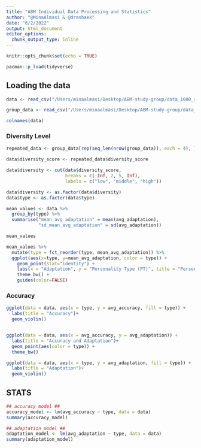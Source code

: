 ```yaml
---
title: "ABM Individual Data Processing and Statistics"
author: "@MinaAlmasi & @drasbaek"
date: "6/2/2022"
output: html_document
editor_options: 
  chunk_output_type: inline
---
```


```r
knitr::opts_chunk$set(echo = TRUE)
```

```r
pacman::p_load(tidyverse)
```

## Loading the data 
```r
data <- read_csv("/Users/minaalmasi/Desktop/ABM-study-group/data_1000_sim/1000sim_ind_data.csv")
```
```r
group_data <- read_csv("/Users/minaalmasi/Desktop/ABM-study-group/data_1000_sim/1000sim_group_data.csv")
```

```r
colnames(data)
```

### Diversity Level 
```r
repeated_data <- group_data[rep(seq_len(nrow(group_data)), each = 4), ] 

data$diversity_score <- repeated_data$diversity_score
```

```r
data$diversity <- cut(data$diversity_score, 
                      breaks = c(-Inf, 2, 5, Inf),
                      labels = c("low", "middle", "high"))
```

```r
data$diversity <- as.factor(data$diversity)
data$type <- as.factor(data$type)
```

```r
mean_values <- data %>%
  group_by(type) %>% 
  summarise("mean_avg_adaptation" = mean(avg_adaptation), 
            "sd_mean_avg_adaptation" = sd(avg_adaptation))

mean_values

mean_values %>%
  mutate(type = fct_reorder(type, mean_avg_adaptation)) %>%
  ggplot(aes(x=type, y=mean_avg_adaptation, color = type)) +
    geom_point(stat="identity") +
    labs(x = "Adaptation", y = "Personality Type (PT)", title = "Personality Type and Adaptation")+
    theme_bw() + 
    guides(color=FALSE)
```

### Accuracy 
```r
ggplot(data = data, aes(x = type, y = avg_accuracy, fill = type)) + 
  labs(title = "Accuracy")+
  geom_violin()
```


```r

```

```r
ggplot(data = data, aes(x = avg_accuracy, y = avg_adaptation)) + 
  labs(title = "Accuracy and Adaptation")+
  geom_point(aes(color = type)) + 
  theme_bw()
```


```r
ggplot(data = data, aes(x = type, y = avg_adaptation, fill = type)) + 
  labs(title = "Adaptation")+
  geom_violin()

```

## STATS 
```r
## accuracy model ## 
accuracy_model <- lm(avg_accuracy ~ type, data = data)
summary(accuracy_model)
```

```r
## adaptation model ## 
adaptation_model <- lm(avg_adaptation ~ type, data = data)
summary(adaptation_model)
```

